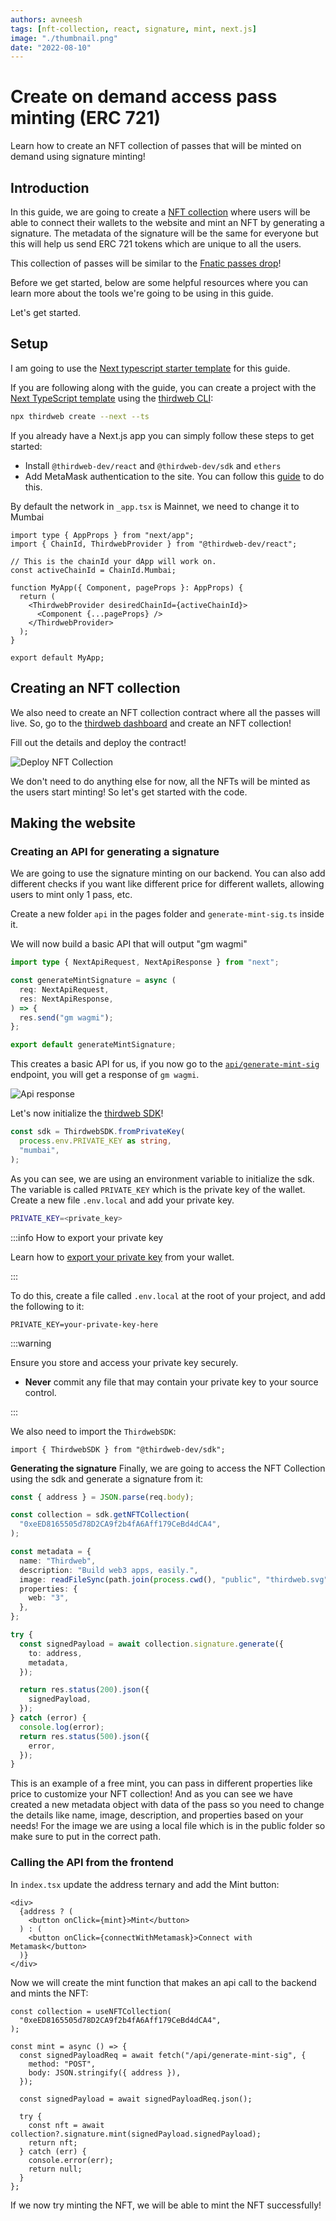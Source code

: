 ```yaml
---
authors: avneesh
tags: [nft-collection, react, signature, mint, next.js]
image: "./thumbnail.png"
date: "2022-08-10"
---
```



# Create on demand access pass minting (ERC 721)

Learn how to create an NFT collection of passes that will be minted on demand using signature minting!

<!-- truncate -->

## Introduction

In this guide, we are going to create a [NFT collection](/pre-built-contracts/nft-collection) where users
will be able to connect their wallets to the website and mint an NFT by generating a signature. The metadata of the signature will be the same for everyone but this will help us send ERC 721 tokens which are unique to all the users.

This collection of passes will be similar to the [Fnatic passes drop](https://opensea.io/collection/fnatic-citizen)!

Before we get started, below are some helpful resources where you can learn more about the tools we're going to be using in this guide.

<div className="row" style={{marginBottom:24}}>
<div className="col col--6" style={{ marginTop: 8 }}>
  <QuickstartCard
    name="View Project Source Code"
    link="https://github.com/thirdweb-dev/examples/tree/main/typescript/on-demand-pass"
    image="/assets/icons/general.png"
    openInNewTab
  />
</div>

<div className="col col--6" style={{ marginTop: 8 }}>
  <QuickstartCard
    name="NFT Collection Contract"
    link="/pre-built-contracts/nft-collection"
    image="/assets/icons/nft.png"
    openInNewTab
  />
</div>
</div>

Let's get started.

## Setup

I am going to use the [Next typescript starter template](https://github.com/thirdweb-example/next-typescript-starter) for this guide.

If you are following along with the guide, you can create a project with the
[Next TypeScript template](https://github.com/thirdweb-example/next-typescript-starter) using the [thirdweb CLI](/thirdweb-cli):

```bash
npx thirdweb create --next --ts
```

If you already have a Next.js app you can simply follow these steps to get started:

- Install `@thirdweb-dev/react` and `@thirdweb-dev/sdk` and `ethers`
- Add MetaMask authentication to the site. You can follow this [guide](https://blog.thirdweb.com/guides/add-connectwallet-to-your-website) to do this.

By default the network in `_app.tsx` is Mainnet, we need to change it to Mumbai

```tsx title="_app.tsx"
import type { AppProps } from "next/app";
import { ChainId, ThirdwebProvider } from "@thirdweb-dev/react";

// This is the chainId your dApp will work on.
const activeChainId = ChainId.Mumbai;

function MyApp({ Component, pageProps }: AppProps) {
  return (
    <ThirdwebProvider desiredChainId={activeChainId}>
      <Component {...pageProps} />
    </ThirdwebProvider>
  );
}

export default MyApp;
```

## Creating an NFT collection

We also need to create an NFT collection contract where all the passes will live.
So, go to the [thirdweb dashboard](https://thirdweb.com/dashboard) and create an NFT collection!

Fill out the details and deploy the contract!

![Deploy NFT Collection](./deploy-nft-collection.png)

We don't need to do anything else for now, all the NFTs will be minted as the users start minting! So let's get started with the code.

## Making the website

### Creating an API for generating a signature

We are going to use the signature minting on our backend. You can also add different checks if you want like different price for different wallets, allowing users to mint only 1 pass, etc.

Create a new folder `api` in the pages folder and `generate-mint-sig.ts` inside it.

We will now build a basic API that will output "gm wagmi"

```ts title="api/generate-mint-sig.ts"
import type { NextApiRequest, NextApiResponse } from "next";

const generateMintSignature = async (
  req: NextApiRequest,
  res: NextApiResponse,
) => {
  res.send("gm wagmi");
};

export default generateMintSignature;
```

This creates a basic API for us, if you now go to the [`api/generate-mint-sig`](http://localhost:3000/api/generate-mint-sig)
endpoint, you will get a response of `gm wagmi`.

![Api response](./api-response.png)

Let's now initialize the [thirdweb SDK](/building-web3-apps/setting-up-the-sdk)!

```ts title="api/generate-mint-sig.ts"
const sdk = ThirdwebSDK.fromPrivateKey(
  process.env.PRIVATE_KEY as string,
  "mumbai",
);
```

As you can see, we are using an environment variable to initialize the sdk.
The variable is called `PRIVATE_KEY` which is the private key of the wallet.
Create a new file `.env.local` and add your private key.

```bash title=".env.local"
PRIVATE_KEY=<private_key>
```

:::info How to export your private key

Learn how to [export your private key](https://blog.thirdweb.com/guides/create-a-metamask-wallet#export-your-private-key) from your wallet.

:::

To do this, create a file called `.env.local` at the root of your project, and add the following to it:

```
PRIVATE_KEY=your-private-key-here
```

:::warning

Ensure you store and access your private key securely.

- **Never** commit any file that may contain your private key to your source control.

:::

We also need to import the `ThirdwebSDK`:

```tsx
import { ThirdwebSDK } from "@thirdweb-dev/sdk";
```

**Generating the signature**
Finally, we are going to access the NFT Collection using the sdk and generate a signature from it:

```ts title="api/generate-mint-sig.ts"
const { address } = JSON.parse(req.body);

const collection = sdk.getNFTCollection(
  "0xeED8165505d78D2CA9f2b4fA6Aff179CeBd4dCA4",
);

const metadata = {
  name: "Thirdweb",
  description: "Build web3 apps, easily.",
  image: readFileSync(path.join(process.cwd(), "public", "thirdweb.svg")),
  properties: {
    web: "3",
  },
};

try {
  const signedPayload = await collection.signature.generate({
    to: address,
    metadata,
  });

  return res.status(200).json({
    signedPayload,
  });
} catch (error) {
  console.log(error);
  return res.status(500).json({
    error,
  });
}
```

This is an example of a free mint, you can pass in different properties like price to customize your NFT collection! And as you can see we have created a new metadata object with data of the pass so you need to change the details like name, image, description, and properties based on your needs! For the image we are using a local file which is in the public folder so make sure to put in the correct path.

### Calling the API from the frontend

In `index.tsx` update the address ternary and add the Mint button:

```tsx title="index.tsx"
<div>
  {address ? (
    <button onClick={mint}>Mint</button>
  ) : (
    <button onClick={connectWithMetamask}>Connect with Metamask</button>
  )}
</div>
```

Now we will create the mint function that makes an api call to the backend and mints the NFT:

```tsx title="index.tsx"
const collection = useNFTCollection(
  "0xeED8165505d78D2CA9f2b4fA6Aff179CeBd4dCA4",
);

const mint = async () => {
  const signedPayloadReq = await fetch("/api/generate-mint-sig", {
    method: "POST",
    body: JSON.stringify({ address }),
  });

  const signedPayload = await signedPayloadReq.json();

  try {
    const nft = await collection?.signature.mint(signedPayload.signedPayload);
    return nft;
  } catch (err) {
    console.error(err);
    return null;
  }
};
```

If we now try minting the NFT, we will be able to mint the NFT successfully!
